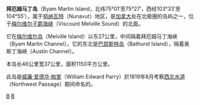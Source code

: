 {{Infobox Islands
| name = 拜厄姆马丁岛<br/>Byam Martin Island
| image name = Byammartinisland.png
| image caption = 拜厄姆马丁岛的位置
| image size =
| locator map =
| map_custom =
| native name =
| native name link = [[Inuktitut|Inuktitut]]
| nickname =
| location = 加拿大北部
| coordinates = {{coord|75|12|N|104|17|W|region:CA_type:isle_scale:300000|display=inline,title|name=Byam Martin Island}}
| archipelago = [[伊莉莎白女王群島|伊莉莎白女王群島]]<br />[[北極群島|北極群島]]
| total islands =
| major islands =
| area = {{convert|1150|sqkm|sqmi|abbr=on}}
| highest mount =
| elevation = {{convert|153|m|ft|abbr=on}}
| country = Canada
| country admin divisions title = [[Provinces_and_territories_of_Canada|Territory]]
| country admin divisions = [[努納武特|努納武特]]
| country admin divisions title 1 = [[Qikiqtaaluk_Region|Qikiqtaaluk Region]]
| country admin divisions 1 =—
| country admin divisions title 2 =
| country admin divisions 2 =
| country capital city =
| country largest city =
| country largest city population =
| country leader title =
| country leader name =
| population = 無
| population as of =
| density =
| ethnic groups =
| additional info =
}}
'''拜厄姆马丁岛'''（Byam Martin Island，北纬75°01′至75°27′，西经103°33′至104°55′），属于[[努纳瓦特|努纳瓦特]]（Nunavut）地区，是[[加拿大|加拿大]]处在北极圈的岛屿之一，位于[[梅尔维尔子爵海峡|梅尔维尔子爵海峡]]（Viscount Melville Sound）的北面。

它在[[梅尔维尔岛|梅尔维尔岛]]（Melville Island）以东27公里，中间隔着拜厄姆马丁海峡（Byam Martin Channel）。它的东北是[[巴瑟斯特岛|巴瑟斯特岛]]（Bathurst Island），隔着奥斯丁海峡（Austin Channel）。

本岛长46公里宽37公里，面积1150平方公里。

此岛是[[威廉·爱德华·帕里|威廉·爱德华·帕里]]（William Edward Parry）於1819年8月考察[[西北水道|西北水道]]（Northwest Passage）期间命名的。

{{Arctic Islands}}
{{Authority control}}
[[Category:加拿大島嶼|B]]
[[Category:北冰洋島嶼|B]]